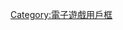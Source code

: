 {{Userbox
  |border-c = #000000
  |border-s = 1
  |id-c     = #0072CE
  |id-s     = 12
  |id-fc    = #FFFFFF
  |info-c   = #FFFFFF
  |info-s   = 8
  |info-fc  = #001430
  |id       = WoWp
  |info     = 這個用戶是《[[戰機世界]]》的機長，試圖征服天空
  |nocat    = {{{nocat|}}}
}}
<includeonly>[[Category:喜歡玩戰機世界的維基人|{{PAGENAME}}]]</includeonly><noinclude>
{{Documentation}}
[[Category:喜歡玩戰機世界的維基人| ]]
[[Category:電子遊戲用戶框]]
</noinclude>